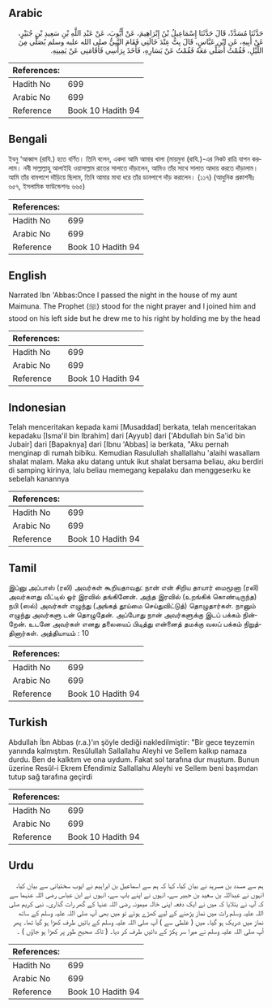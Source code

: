 ## Arabic


<div dir="rtl" lang="ar" style={{fontSize:'larger',backgroundColor:'#f8f9fa',padding:20}}>
حَدَّثَنَا مُسَدَّدٌ، قَالَ حَدَّثَنَا إِسْمَاعِيلُ بْنُ إِبْرَاهِيمَ، عَنْ أَيُّوبَ، عَنْ عَبْدِ اللَّهِ بْنِ سَعِيدِ بْنِ جُبَيْرٍ، عَنْ أَبِيهِ، عَنِ ابْنِ عَبَّاسٍ، قَالَ بِتُّ عِنْدَ خَالَتِي فَقَامَ النَّبِيُّ صلى الله عليه وسلم يُصَلِّي مِنَ اللَّيْلِ، فَقُمْتُ أُصَلِّي مَعَهُ فَقُمْتُ عَنْ يَسَارِهِ، فَأَخَذَ بِرَأْسِي فَأَقَامَنِي عَنْ يَمِينِهِ‏.‏
</div>
<div style={{backgroundColor:'#f8f9fa',padding:20, marginBottom: 10}}><table> <thead> <tr> <th>References:</th> <th></th> </tr> </thead> <tbody><tr><td>Hadith No</td><td>699</td></tr><tr><td>Arabic No</td><td>699</td></tr><tr><td>Reference</td><td>Book 10 Hadith 94</td></tr></tbody></table></div>

## Bengali


<div dir="ltr" lang="bn" style={{fontSize:'larger',backgroundColor:'#f8f9fa',padding:20}}>
ইবনু ‘আব্বাস (রাযি.) হতে বর্ণিত। তিনি বলেন, একদা আমি আমার খালা (মায়মুনা (রাযি.)-এর নিকট রাত্রি যাপন করলাম। নবী সাল্লাল্লাহু আলাইহি ওয়াসাল্লাম রাতের সালাতে দাঁড়ালেন, আমিও তাঁর সাথে সালাত আদায় করতে দাঁড়ালাম। আমি তাঁর বামপাশে দাঁড়িয়ে ছিলাম, তিনি আমার মাথা ধরে তাঁর ডানপাশে দাঁড় করালেন। (১১৭) (আধুনিক প্রকাশনীঃ ৬৫৭, ইসলামিক ফাউন্ডেশনঃ ৬৬৫)
</div>
<div style={{backgroundColor:'#f8f9fa',padding:20, marginBottom: 10}}><table> <thead> <tr> <th>References:</th> <th></th> </tr> </thead> <tbody><tr><td>Hadith No</td><td>699</td></tr><tr><td>Arabic No</td><td>699</td></tr><tr><td>Reference</td><td>Book 10 Hadith 94</td></tr></tbody></table></div>

## English


<div dir="ltr" lang="en" style={{fontSize:'larger',backgroundColor:'#f8f9fa',padding:20}}>
Narrated Ibn 'Abbas:Once I passed the night in the house of my aunt Maimuna. The Prophet (ﷺ) stood for the night prayer and I joined him and stood on his left side but he drew me to his right by holding me by the head
</div>
<div style={{backgroundColor:'#f8f9fa',padding:20, marginBottom: 10}}><table> <thead> <tr> <th>References:</th> <th></th> </tr> </thead> <tbody><tr><td>Hadith No</td><td>699</td></tr><tr><td>Arabic No</td><td>699</td></tr><tr><td>Reference</td><td>Book 10 Hadith 94</td></tr></tbody></table></div>

## Indonesian


<div dir="ltr" lang="id" style={{fontSize:'larger',backgroundColor:'#f8f9fa',padding:20}}>
Telah menceritakan kepada kami [Musaddad] berkata, telah menceritakan kepadaku [Isma'il bin Ibrahim] dari [Ayyub] dari ['Abdullah bin Sa'id bin Jubair] dari [Bapaknya] dari [Ibnu 'Abbas] ia berkata, "Aku pernah menginap di rumah bibiku. Kemudian Rasulullah shallallahu 'alaihi wasallam shalat malam. Maka aku datang untuk ikut shalat bersama beliau, aku berdiri di samping kirinya, lalu beliau memegang kepalaku dan menggeserku ke sebelah kanannya
</div>
<div style={{backgroundColor:'#f8f9fa',padding:20, marginBottom: 10}}><table> <thead> <tr> <th>References:</th> <th></th> </tr> </thead> <tbody><tr><td>Hadith No</td><td>699</td></tr><tr><td>Arabic No</td><td>699</td></tr><tr><td>Reference</td><td>Book 10 Hadith 94</td></tr></tbody></table></div>

## Tamil


<div dir="ltr" lang="ta" style={{fontSize:'larger',backgroundColor:'#f8f9fa',padding:20}}>
இப்னு அப்பாஸ் (ரலி) அவர்கள் கூறியதாவது: நான் என் சிறிய தாயார் மைமூனா (ரலி) அவர்களது வீட்டில் ஓர் இரவில் தங்கினேன். அந்த இரவில் (உறங்கிக் கொண்டிருந்த) நபி (ஸல்) அவர்கள் எழுந்து (அங்கத் தூய்மை செய்துவிட்டுத்) தொழுதார்கள். நானும் எழுந்து அவர்களு டன் தொழுதேன். அப்போது நான் அவர்களுக்கு இடப் பக்கம் நின்றேன். உடனே அவர்கள் எனது தலையைப் பிடித்து என்னைத் தமக்கு வலப் பக்கம் நிறுத்தினார்கள். அத்தியாயம் : 10
</div>
<div style={{backgroundColor:'#f8f9fa',padding:20, marginBottom: 10}}><table> <thead> <tr> <th>References:</th> <th></th> </tr> </thead> <tbody><tr><td>Hadith No</td><td>699</td></tr><tr><td>Arabic No</td><td>699</td></tr><tr><td>Reference</td><td>Book 10 Hadith 94</td></tr></tbody></table></div>

## Turkish


<div dir="ltr" lang="tr" style={{fontSize:'larger',backgroundColor:'#f8f9fa',padding:20}}>
Abdullah İbn Abbas (r.a.)'ın şöyle dediği nakledilmiştir: "Bir gece teyzemin yanında kalmıştım. Resûlullah Sallallahu Aleyhi ve Sellem kalkıp namaza durdu. Ben de kalktım ve ona uydum. Fakat sol tarafına dur muştum. Bunun üzerine Resûl-i Ekrem Efendimiz Sallallahu Aleyhi ve Sellem beni başımdan tutup sağ tarafına geçirdi
</div>
<div style={{backgroundColor:'#f8f9fa',padding:20, marginBottom: 10}}><table> <thead> <tr> <th>References:</th> <th></th> </tr> </thead> <tbody><tr><td>Hadith No</td><td>699</td></tr><tr><td>Arabic No</td><td>699</td></tr><tr><td>Reference</td><td>Book 10 Hadith 94</td></tr></tbody></table></div>

## Urdu


<div dir="rtl" lang="ur" style={{fontSize:'larger',backgroundColor:'#f8f9fa',padding:20}}>
ہم سے مسدد بن مسرہد نے بیان کیا، کہا کہ ہم سے اسماعیل بن ابراہیم نے ایوب سختیانی سے بیان کیا، انہوں نے عبداللہ بن سعید بن جبیر سے، انہوں نے اپنے باپ سے، انہوں نے ابن عباس رضی اللہ عنہما سے کہ آپ نے بتلایا کہ میں نے ایک دفعہ اپنی خالہ میمونہ رضی اللہ عنہا کے گھر رات گذاری۔ نبی کریم صلی اللہ علیہ وسلم رات میں نماز پڑھنے کے لیے کھڑے ہوئے تو میں بھی آپ صلی اللہ علیہ وسلم کے ساتھ نماز میں شریک ہو گیا۔ میں ( غلطی سے ) آپ صلی اللہ علیہ وسلم کے بائیں طرف کھڑا ہو گیا تھا۔ پھر آپ صلی اللہ علیہ وسلم نے میرا سر پکڑ کے دائیں طرف کر دیا۔ ( تاکہ صحیح طور پر کھڑا ہو جاؤں ) ۔
</div>
<div style={{backgroundColor:'#f8f9fa',padding:20, marginBottom: 10}}><table> <thead> <tr> <th>References:</th> <th></th> </tr> </thead> <tbody><tr><td>Hadith No</td><td>699</td></tr><tr><td>Arabic No</td><td>699</td></tr><tr><td>Reference</td><td>Book 10 Hadith 94</td></tr></tbody></table></div>